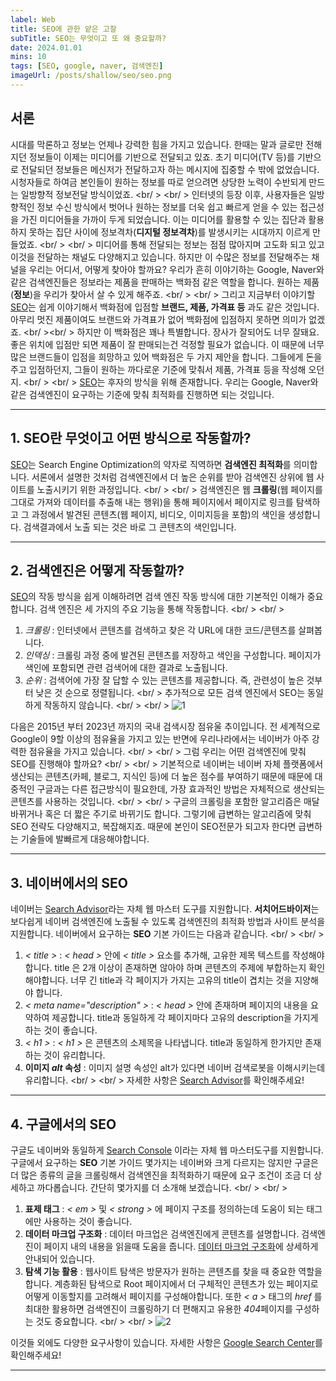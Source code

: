 ```yaml
---
label: Web
title: SEO에 관한 얕은 고찰
subTitle: SEO는 무엇이고 또 왜 중요할까?
date: 2024.01.01
mins: 10
tags: [SEO, google, naver, 검색엔진]
imageUrl: /posts/shallow/seo/seo.png
---
```


## 서론

시대를 막론하고 정보는 언제나 강력한 힘을 가지고 있습니다. 
한때는 말과 글로만 전해지던 정보들이 이제는 미디어를 기반으로 전달되고 있죠. 
초기 미디어(TV 등)를 기반으로 전달되던 정보들은 메신저가 전달하고자 하는 메시지에 집중할 수 밖에 없었습니다. 
시청자들로 하여금 본인들이 원하는 정보를 따로 얻으려면 상당한 노력이 수반되게 만드는 일방향적 정보전달 방식이었죠.
<br/ >
<br/ >
인터넷의 등장 이후, 사용자들은 일방향적인 정보 수신 방식에서 벗어나 
원하는 정보를 더욱 쉽고 빠르게 얻을 수 있는 접근성을 가진 미디어들을 가까이 두게 되었습니다. 
이는 미디어를 활용할 수 있는 집단과 활용하지 못하는 집단 사이에 정보격차(**디지털 정보격차**)를 발생시키는 시대까지 이르게 만들었죠.
<br/ >
<br/ >
미디어를 통해 전달되는 정보는 점점 많아지며 고도화 되고 있고 이것을 전달하는 채널도 다양해지고 있습니다. 
하지만 이 수많은 정보를 전달해주는 채널을 우리는 어디서, 어떻게 찾아야 할까요? 
우리가 흔히 이야기하는 Google, Naver와 같은 검색엔진들은 정보라는 제품을 판매하는 백화점 같은 역할을 합니다. 
원하는 제품(**정보**)을 우리가 찾아서 살 수 있게 해주죠.
<br/ >
<br/ >
그리고 지금부터 이야기할 [SEO](https://developer.mozilla.org/ko/docs/Glossary/SEO)는 쉽게 이야기해서 백화점에 입점할
**브랜드, 제품, 가격표 등** 과도 같은 것입니다. 아무리 멋진 제품이여도 브랜드와 가격표가 없어 백화점에 입점하지 못하면 의미가 없겠죠.
<br/ ><br/ >
하지만 이 백화점은 꽤나 특별합니다. 장사가 잘되어도 너무 잘돼요. 
좋은 위치에 입점만 되면 제품이 잘 판매되는건 걱정할 필요가 없습니다. 
이 때문에 너무 많은 브랜드들이 입점을 희망하고 있어 백화점은 두 가지 제안을 합니다. 
그들에게 돈을 주고 입점하던지, 그들이 원하는 까다로운 기준에 맞춰서 제품, 가격표 등을 작성해 오던지.
<br/ >
<br/ >
[SEO](https://developer.mozilla.org/ko/docs/Glossary/SEO)는 후자의 방식을 위해 존재합니다. 
우리는 Google, Naver와 같은 검색엔진이 요구하는 기준에 맞춰 최적화를 진행하면 되는 것입니다.

---

## 1. SEO란 무엇이고 어떤 방식으로 작동할까?

[SEO](https://developer.mozilla.org/ko/docs/Glossary/SEO)는 Search Engine Optimization의 약자로 직역하면 **검색엔진 최적화**를 의미합니다.
서론에서 설명한 것처럼 검색엔진에서 더 높은 순위를 받아 검색엔진 상위에 웹 사이트를 노출시키기 위한 과정입니다.
<br/ >
<br/ >
검색엔진은 웹 **크롤링**(웹 페이지를 그대로 가져와 데이터를 추출해 내는 행위)을 통해 페이지에서 페이지로 링크를 탐색하고
그 과정에서 발견된 콘텐츠(웹 페이지, 비디오, 이미지등을 포함)의 색인을 생성합니다. 검색결과에서 노출 되는 것은 바로 그 콘텐츠의 색인입니다.

---

## 2. 검색엔진은 어떻게 작동할까?
[SEO](https://developer.mozilla.org/ko/docs/Glossary/SEO)의 작동 방식을 쉽게 이해하려면 검색 엔진 작동 방식에 대한 기본적인
이해가 중요합니다. 검색 엔진은 세 가지의 주요 기능을 통해 작동합니다.
<br/ >
<br/ >
1. *크롤링* : 인터넷에서 콘텐츠를 검색하고 찾은 각 URL에 대한 코드/콘텐츠를 살펴봅니다.
2. *인덱싱* : 크롤링 과정 중에 발견된 콘텐츠를 저장하고 색인을 구성합니다. 페이지가 색인에 포함되면 관련 검색어에 대한 결과로 노출됩니다.
3. *순위* : 검색어에 가장 잘 답할 수 있는 콘텐츠를 제공합니다. 즉, 관련성이 높은 것부터 낮은 것 순으로 정렬됩니다.
<br/ >
추가적으로 모든 검색 엔진에서 SEO는 동일하게 작동하지 않습니다. 
<br/ >
<br/ >
![1](/posts/shallow/seo/search_engin_score.png "국내 검색시장 점유율 추이")

다음은 2015년 부터 2023년 까지의 국내 검색시장 점유울 추이입니다. 
전 세계적으로 Google이 9할 이상의 점유율을 가지고 있는 반면에 우리나라에서는 네이버가 아주 강력한 점유율을 가지고 있습니다.
<br/ >
<br/ >
그럼 우리는 어떤 검색엔진에 맞춰 SEO를 진행해야 할까요?
<br/ >
<br/ >
기본적으로 네이버는 네이버 자체 플랫폼에서 생산되는 콘텐츠(카페, 블로그, 지식인 등)에 더 높은 점수를 부여하기 때문에
때문에 대중적인 구글과는 다른 접근방식이 필요한데, 가장 효과적인 방법은 자체적으로 생산되는 콘텐츠를 사용하는 것입니다.
<br/ >
<br/ >
구글의 크롤링을 포함한 알고리즘은 매달 바뀌거나 혹은 더 짧은 주기로 바뀌기도 합니다. 
그렇기에 급변하는 알고리즘에 맞춰 SEO 전략도 다양해지고, 복잡해지죠.
때문에 본인이 SEO전문가 되고자 한다면 급변하는 기술들에 발빠르게 대응해야합니다.

---

## 3. 네이버에서의 SEO

네이버는 [Search Advisor](https://searchadvisor.naver.com)라는 자체 웹 마스터 도구를 지원합니다.
**서치어드바이저**는 보다쉽게 네이버 검색엔진에 노출될 수 있도록 검색엔진의 최적화 방법과 사이트 분석을 지원합니다.
네이버에서 요구하는 **SEO** 기본 가이드는 다음과 같습니다.
<br/ >
<br/ >
1. *&lt; title &gt;* : *&lt; head &gt;* 안에 *&lt; title &gt;* 요소를 추가해, 고유한 제목 텍스트를 작성해야 합니다. 
title 은 2개 이상이 존재하면 않아야 하며 콘텐츠의 주제에 부합하는지 확인해야합니다.
너무 긴 title과 각 페이지가 가지는 고유의 title이 겹치는 것을 지양해야 합니다.
2. *&lt; meta name="description" &gt;* : *&lt; head &gt;* 안에 존재하며 페이지의 내용을 요약하여 제공합니다.
title과 동일하게 각 페이지마다 고유의 description을 가지게 하는 것이 좋습니다.
3. *&lt; h1 &gt;* :  *&lt; h1 &gt;* 은 콘텐츠의 소제목을 나타냅니다. title과 동일하게 한가지만 존재하는 것이 유리합니다.
4. **이미지 *alt* 속성** : 이미지 설명 속성인 alt가 있다면 네이버 검색로봇을 이해시키는데 유리합니다.
<br/ >
<br/ >
자세한 사항은 [Search Advisor](https://searchadvisor.naver.com)를 확인해주세요!

---

## 4. 구글에서의 SEO

구글도 네이버와 동일하게 [Search Console](https://search.google.com) 이라는 자체 웹 마스터도구를 지원합니다.
구글에서 요구하는 **SEO** 기본 가이드 몇가지는 네이버와 크게 다르지는 않지만 
구글은 더 많은 종류의 글을 크롤링해서 검색엔진을 최적화하기 때문에 요구 조건이 조금 더 상세하고 까다롭습니다.
간단히 몇가지를 더 소개해 보겠습니다.
<br/ >
<br/ >
1. **표제 태그** : *&lt; em &gt;* 및 *&lt; strong &gt;* 에 페이지 구조를 정의하는데 도움이 되는 태그에만 사용하는 것이 좋습니다.
2. **데이터 마크업 구조화** : 데이터 마크업은 검색엔진에게 콘텐츠를 설명합니다. 검색엔진이 페이지 내의 내용을 읽을때 도움을 줍니다.
[데이터 마크업 구조화](https://developers.google.com/search/docs/appearance/structured-data/search-gallery?hl=k)에 상세하게 안내되어 있습니다.
3. **탐색 기능 활용** : 웹사이트 탐색은 방문자가 원하는 콘텐츠를 찾을 때 중요한 역할을 합니다. 
계층화된 탐색으로 Root 페이지에서 더 구체적인 콘텐츠가 있는 페이지로 어떻게 이동할지를 고려해서 페이지를 구성해야합니다.
또한 *&lt; a &gt;* 태그의 *href* 를 최대한 활용하면 검색엔진이 크롤링하기 더 편해지고 유용한 *404*페이지를 구성하는 것도 중요합니다.
<br/ >
<br/ >
![2](/posts/shallow/seo/dir_ex.png "페이지의 계층 구성에 따른 디렉토리 구조")


이것들 외에도 다양한 요구사항이 있습니다.
자세한 사항은 [Google Search Center](https://developers.google.com/search/docs/fundamentals/seo-starter-guide?hl=ko)를 확인해주세요!

---